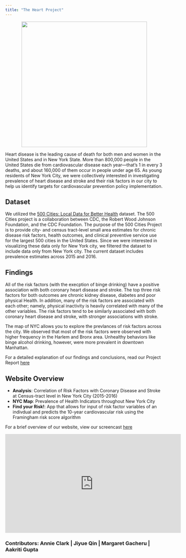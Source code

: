 ```yaml
---
title: "The Heart Project"
---
```




<center>

<img src="pictures/heart1.jpg" width="400px" height="auto">

</center>


Heart disease is the leading cause of death for both men and women in the United States and in New York State. More than 800,000 people in the United States die from cardiovascular disease each year—that's 1 in every 3 deaths, and about 160,000 of them occur in people under age 65. As young residents of New York City, we were collectively interested in investigating prevalence of heart disease and stroke and their risk factors in our city to help us identify targets for cardiovascular prevention policy implementation.

<h2> Dataset </h2>
We utilized the [500 Cities: Local Data for Better Health](https://catalog.data.gov/dataset/500-cities-local-data-for-better-health-b32fd) dataset. The 500 Cities project is a collaboration between CDC, the Robert Wood Johnson Foundation, and the CDC Foundation. The purpose of the 500 Cities Project is to provide city- and census tract-level small area estimates for chronic disease risk factors, health outcomes, and clinical preventive service use for the largest 500 cities in the United States. Since we were interested in visualizing these data only for New York city, we filtered the dataset to include data only from New York city. The current dataset includes prevalence estimates across 2015 and 2016.

<h2> Findings </h2>

All of the risk factors (with the execption of binge drinking) have a positive association with both coronary heart disease and stroke. The top three risk factors for both outcomes are chronic kidney disease, diabetes and poor physical Health. In addition, many of the risk factors are associated with each other; namely, physical inactivity is heavily correlated with many of the other variables. The risk factors tend to be similarly associated with both coronary heart disease and stroke, with stronger associations with stroke. 

The map of NYC allows you to explore the prevlances of risk factors across the city. We observed that most of the risk factors were observed with higher frequency in the Harlem and Bronx area. Unhealthy behaviors like binge alcohol drinking, however, were more prevalent in downtown Manhattan.

For a detailed explanation of our findings and conclusions, read our Project Report [here](final_project_report.html)


<h2> Website Overview </h2>

* <b>Analysis</b>: Correlation of Risk Factors with Coronary Disease and Stroke at Census-tract level in New York City (2015-2016)
* <b>NYC Map</b>: Prevalence of Health Indicators throughout New York City
* <b>Find your Risk!</b>: App that allows for input of risk factor variables of an indivdual and predicts the 10-year cardiovascular risk using the Framingham risk score algorithm

For a brief overview of our website, view our screencast [here](https://www.youtube.com/watch?v=ogEZEKVYpkQ)

<iframe width="560" height="315" src="https://www.youtube.com/embed/ogEZEKVYpkQ" frameborder="0" allow="accelerometer; autoplay; encrypted-media; gyroscope; picture-in-picture" allowfullscreen></iframe>

<h3>Contributors: Annie Clark | Jiyue Qin | Margaret Gacheru | Aakriti Gupta </h3>
